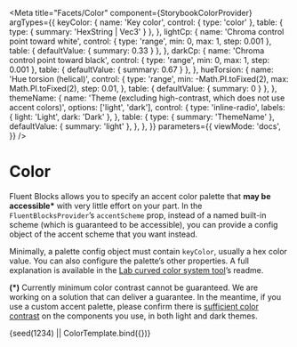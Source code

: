 


<Meta
  title="Facets/Color"
  component={StorybookColorProvider}
  argTypes={{
    keyColor: {
      name: 'Key color',
      control: { type: 'color' },
      table: { type: { summary: 'HexString | Vec3' } },
    },
    lightCp: {
      name: 'Chroma control point toward white',
      control: { type: 'range', min: 0, max: 1, step: 0.001 },
      table: { defaultValue: { summary: 0.33 } },
    },
    darkCp: {
      name: 'Chroma control point toward black',
      control: { type: 'range', min: 0, max: 1, step: 0.001 },
      table: { defaultValue: { summary: 0.67 } },
    },
    hueTorsion: {
      name: 'Hue torsion (helical)',
      control: {
        type: 'range',
        min: -Math.PI.toFixed(2),
        max: Math.PI.toFixed(2),
        step: 0.01,
      },
      table: { defaultValue: { summary: 0 } },
    },
    themeName: {
      name: 'Theme (excluding high-contrast, which does not use accent colors)',
      options: ['light', 'dark'],
      control: {
        type: 'inline-radio',
        labels: { light: 'Light', dark: 'Dark' },
      },
      table: {
        type: { summary: 'ThemeName' },
        defaultValue: { summary: 'light' },
      },
    },
  }}
  parameters={{
    viewMode: 'docs',
  }}
/>


# Color

Fluent Blocks allows you to specify an accent color palette that **may be
accessible\*** with very little effort on your part. In the
`FluentBlocksProvider`’s `accentScheme` prop, instead of a named built-in scheme
(which is guaranteed to be accessible), you can provide a config object of the
accent scheme that you want instead.

Minimally, a palette config object must contain `keyColor`, usually a hex color
value. You can also configure the palette’s other properties. A full explanation
is available in the [Lab curved color system tool](https://github.com/thure/cielab-curved-palette/#readme)’s readme.

**(\*)** Currently minimum color contrast cannot be guaranteed. We are working on a
solution that can deliver a guarantee. In the meantime, if you use a custom
accent palette, please confirm there is
[sufficient color contrast](https://webaim.org/articles/contrast/) on the
components you use, in both light and dark themes.

<Canvas withSource="none">
  <Story
    name="Color"
    args={{
      keyColor: '#e38651',
      lightCp: 0.8,
      darkCp: 0.85,
      hueTorsion: 1.8,
      themeName: 'light',
    }}
  >
    {seed(1234) || ColorTemplate.bind({})}
  </Story>
</Canvas>

<ArgsTable story="Color" />
